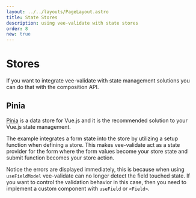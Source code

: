 ```yaml
---
layout: ../../layouts/PageLayout.astro
title: State Stores
description: using vee-validate with state stores
order: 8
new: true
---
```



# Stores

If you want to integrate vee-validate with state management solutions you can do that with the composition API.

## Pinia

[Pinia](https://pinia.esm.dev/) is a data store for Vue.js and it is the recommended solution to your Vue.js state management.

The example integrates a form state into the store by utilizing a setup function when defining a store. This makes vee-validate act as a state provider for the form where the form values become your store state and submit function becomes your store action.

<DocTip>

Notice the errors are displayed immediately, this is because when using `useFieldModel` vee-validate can no longer detect the field touched state. If you want to control the validation behavior in this case, then you need to implement a custom component with `useField` or `<Field>`.

</DocTip>

<LiveExample id="vee-validate-v4-pinia" />
